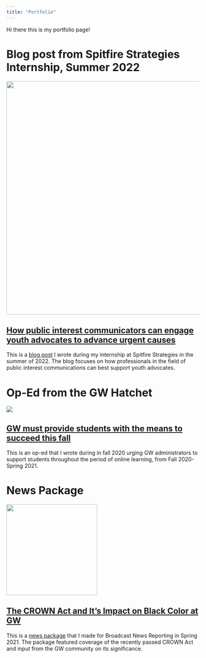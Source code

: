 ```yaml
---
title: "Portfolio"
---
```


Hi there this is my portfolio page!

# Blog post from Spitfire Strategies Internship, Summer 2022

![](spitfire.jpg){fig-align="center" width="609"}

## [**How public interest communicators can engage youth advocates to advance urgent causes**]{.underline}

This is a [blog post](https://www.spitfirestrategies.com/how-public-interest-communicators-can-engage-youth-advocates-advance-urgent-causes) I wrote during my internship at Spitfire Strategies in the summer of 2022. The blog focuses on how professionals in the field of public interest communications can best support youth advocates.

# Op-Ed from the GW Hatchet

![](hatchet.jpg){fig-align="center"}

## [**GW must provide students with the means to succeed this fall**]{.underline}

This is an op-ed that I wrote during in fall 2020 urging GW administrators to support students throughout the period of online learning, from Fall 2020-Spring 2021.

# News Package 

![](CROWn.jpeg){fig-align="center" width="237"}

## [**The CROWN Act and It's Impact on Black Color at GW**]{.underline}

This is a [news package](https://youtu.be/2NIqTcIYdXQ) that I made for Broadcast News Reporting in Spring 2021. The package featured coverage of the recently passed CROWN Act and input from the GW community on its significance.
